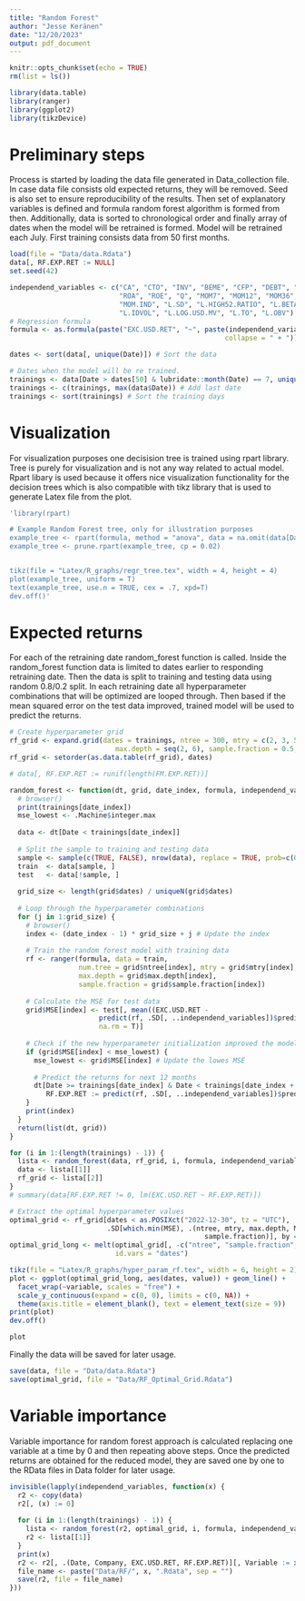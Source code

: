 ```yaml
---
title: "Random Forest"
author: "Jesse Keränen"
date: "12/20/2023"
output: pdf_document
---
```


```r
knitr::opts_chunk$set(echo = TRUE)
rm(list = ls())

library(data.table)
library(ranger)
library(ggplot2)
library(tikzDevice)
```

# Preliminary steps

Process is started by loading the data file generated in Data_collection file. In case data file consists old expected returns, they will be removed. Seed is also set to ensure reproducibility of the results. Then set of explanatory variables is defined and formula random forest algorithm is formed from then. Additionally, data is sorted to chronological order and finally array of dates when the model will be retrained is formed. Model will be retrained each July. First training consists data from 50 first months. 
```r
load(file = "Data/data.Rdata")
data[, RF.EXP.RET := NULL]
set.seed(42)

independend_variables <- c("CA", "CTO", "INV", "BEME", "CFP", "DEBT", "SP", "EP",
                           "ROA", "ROE", "Q", "MOM7", "MOM12", "MOM36", "MOM2",
                           "MOM.IND", "L.SD", "L.HIGH52.RATIO", "L.BETA",
                           "L.IDVOL", "L.LOG.USD.MV", "L.TO", "L.OBV")
# Regression formula
formula <- as.formula(paste("EXC.USD.RET", "~", paste(independend_variables,
                                                     collapse = " + "))) 

dates <- sort(data[, unique(Date)]) # Sort the data

# Dates when the model will be re trained.
trainings <- data[Date > dates[50] & lubridate::month(Date) == 7, unique(Date)]
trainings <- c(trainings, max(data$Date)) # Add last date
trainings <- sort(trainings) # Sort the training days
```

# Visualization

For visualization purposes one decisision tree is trained using rpart library. Tree is purely for visualization and is not any way related to actual model. Rpart libary is used because it offers nice visualization functionality for the decision trees which is also compatible with tikz library that is used to generate Latex file from the plot.
```r
'library(rpart)

# Example Random Forest tree, only for illustration purposes
example_tree <- rpart(formula, method = "anova", data = na.omit(data[Date == as.POSIXct("2004-07-30", tz="UTC")]))
example_tree <- prune.rpart(example_tree, cp = 0.02)


tikz(file = "Latex/R_graphs/regr_tree.tex", width = 4, height = 4)
plot(example_tree, uniform = T)
text(example_tree, use.n = TRUE, cex = .7, xpd=T)
dev.off()'
```

# Expected returns

For each of the retraining date random_forest function is called. Inside the random_forest function data is limited to dates earlier to responding retraining date. Then the data is split to training and testing data using random 0.8/0.2 split. In each retraining date all hyperparameter combinations that will be optimized are looped through. Then based if the mean squared error on the test data improved, trained model will be used to predict the returns. 
```r
# Create hyperparameter grid
rf_grid <- expand.grid(dates = trainings, ntree = 300, mtry = c(2, 3, 5, 7),
                          max.depth = seq(2, 6), sample.fraction = 0.5, MSE = 0)
rf_grid <- setorder(as.data.table(rf_grid), dates)

# data[, RF.EXP.RET := runif(length(FM.EXP.RET))]

random_forest <- function(dt, grid, date_index, formula, independend_variables) {
  # browser()
  print(trainings[date_index])
  mse_lowest <- .Machine$integer.max
  
  data <- dt[Date < trainings[date_index]]
  
  # Split the sample to training and testing data
  sample <- sample(c(TRUE, FALSE), nrow(data), replace = TRUE, prob=c(0.8, 0.2))
  train  <- data[sample, ]
  test   <- data[!sample, ]
  
  grid_size <- length(grid$dates) / uniqueN(grid$dates)
  
  # Loop through the hyperparameter combinations
  for (j in 1:grid_size) {
    # browser()
    index <- (date_index - 1) * grid_size + j # Update the index
    
    # Train the random forest model with training data
    rf <- ranger(formula, data = train,
                 num.tree = grid$ntree[index], mtry = grid$mtry[index],
                 max.depth = grid$max.depth[index], 
                 sample.fraction = grid$sample.fraction[index])
    
    # Calculate the MSE for test data
    grid$MSE[index] <- test[, mean((EXC.USD.RET -
                      predict(rf, .SD[, ..independend_variables])$predictions)^2,
                      na.rm = T)]
    
    # Check if the new hyperparameter initialization improved the model   
    if (grid$MSE[index] < mse_lowest) {
      mse_lowest <- grid$MSE[index] # Update the lowes MSE
      
      # Predict the returns for next 12 months
      dt[Date >= trainings[date_index] & Date < trainings[date_index + 1],
         RF.EXP.RET := predict(rf, .SD[, ..independend_variables])$predictions]
    }
    print(index) 
  }
  return(list(dt, grid))
}

for (i in 1:(length(trainings) - 1)) {
  lista <- random_forest(data, rf_grid, i, formula, independend_variables)
  data <- lista[[1]]
  rf_grid <- lista[[2]]
}
# summary(data[RF.EXP.RET != 0, lm(EXC.USD.RET ~ RF.EXP.RET)])

# Extract the optimal hyperparameter values
optimal_grid <- rf_grid[dates < as.POSIXct("2022-12-30", tz = "UTC"),
                        .SD[which.min(MSE), .(ntree, mtry, max.depth, MSE,
                                                sample.fraction)], by = dates]
optimal_grid_long <- melt(optimal_grid[, -c("ntree", "sample.fraction", "MSE")],
                          id.vars = "dates")

tikz(file = "Latex/R_graphs/hyper_param_rf.tex", width = 6, height = 2)
plot <- ggplot(optimal_grid_long, aes(dates, value)) + geom_line() + 
  facet_wrap(~variable, scales = "free") + 
  scale_y_continuous(expand = c(0, 0), limits = c(0, NA)) +
  theme(axis.title = element_blank(), text = element_text(size = 9))
print(plot)
dev.off()

plot
```
Finally the data will be saved for later usage.
```r
save(data, file = "Data/data.Rdata")
save(optimal_grid, file = "Data/RF_Optimal_Grid.Rdata")
```

# Variable importance

Variable importance for random forest approach is calculated replacing one variable at a time by 0 and then repeating above steps. Once the predicted returns are obtained for the reduced model, they are saved one by one to the RData files in Data folder for later usage.
```r
invisible(lapply(independend_variables, function(x) {
  r2 <- copy(data)
  r2[, (x) := 0]
  
  for (i in 1:(length(trainings) - 1)) {
    lista <- random_forest(r2, optimal_grid, i, formula, independend_variables)
    r2 <- lista[[1]]
  }
  print(x)
  r2 <- r2[, .(Date, Company, EXC.USD.RET, RF.EXP.RET)][, Variable := x]
  file_name <- paste("Data/RF/", x, ".Rdata", sep = "")
  save(r2, file = file_name)
}))
```

